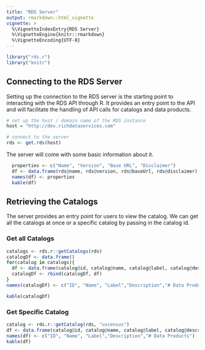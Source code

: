 ```yaml
---
title: "RDS Server"
output: rmarkdown::html_vignette
vignette: >
  %\VignetteIndexEntry{RDS Server}
  %\VignetteEngine{knitr::rmarkdown}
  %\VignetteEncoding{UTF-8}
---
```


<style>
   table {
    width: 100%;
  }
</style>

```r
library("rds.r")
library("knitr")
```

## Connecting to the RDS Server

Setting up the connection to the RDS server is the starting point to interacting with the RDS API through R. It provides an entry point to the API and will facilitate the handling of API calls for catalogs and data products. 
```r
# set up the host / domain name of the RDS instance
host = "http://dev.richdataservices.com"

# connect to the server
rds <- get.rds(host)
```

The server will come with some basic information about it.
```r
  properties <- c("Name", "Version", "Base URL", "Disclaimer")
  df <- data.frame(rds@name, rds@version, rds@baseUrl, rds@disclaimer)
  names(df) <- properties
  kable(df)
```

## Retrieving the Catalogs

The server provides an entry point for users to view the catalog. We can get all the catalogs at once or a specific catalog by passing in the catalog id.

### Get all Catalogs

```r
catalogs <- rds.r::getCatalogs(rds)
catalogDf <- data.frame()
for(catalog in catalogs){
  df <- data.frame(catalog@id, catalog@name, catalog@label, catalog@description, catalog@dataProductCount)
  catalogDf <- rbind(catalogDf, df)
} 
names(catalogDf) <- c("ID", "Name", "Label","Description","# Data Products")

kable(catalogDf)
```

### Get Specific Catalog

```r
catalog <- rds.r::getCatalog(rds, "uscensus")
df <- data.frame(catalog@id, catalog@name, catalog@label, catalog@description, catalog@dataProductCount)
names(df) <- c("ID", "Name", "Label","Description","# Data Products")
kable(df)
```